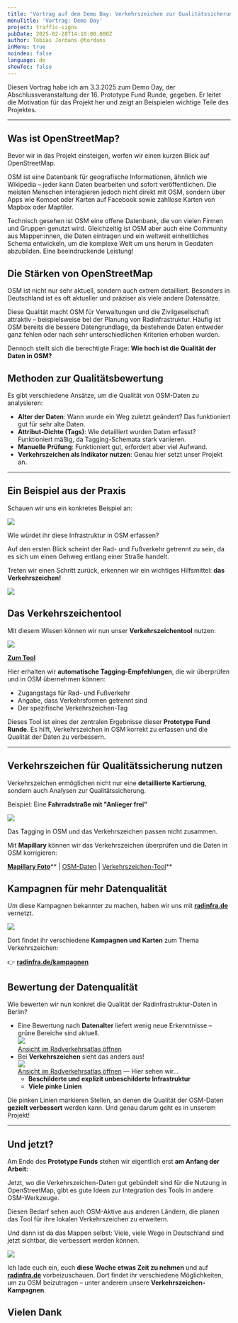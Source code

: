 ```yaml
---
title: 'Vortrag auf dem Demo Day: Verkehrszeichen zur Qualitätssicherung'
menuTitle: 'Vortrag: Demo Day'
project: traffic-signs
pubDate: 2025-02-28T14:10:00.000Z
author: Tobias Jordans @tordans
inMenu: true
noindex: false
language: de
showToc: false
---
```

Diesen Vortrag habe ich am 3.3.2025 zum Demo Day, der Abschlussveranstaltung der 16. Prototype Fund Runde, gegeben. Er leitet die Motivation für das Projekt her und zeigt an Beispielen wichtige Teile des Projektes.

---

## Was ist OpenStreetMap?

Bevor wir in das Projekt einsteigen, werfen wir einen kurzen Blick auf OpenStreetMap.

OSM ist eine Datenbank für geografische Informationen, ähnlich wie Wikipedia – jeder kann Daten bearbeiten und sofort veröffentlichen. Die meisten Menschen interagieren jedoch nicht direkt mit OSM, sondern über Apps wie Komoot oder Karten auf Facebook sowie zahllose Karten von Mapbox oder Maptiler.

Technisch gesehen ist OSM eine offene Datenbank, die von vielen Firmen und Gruppen genutzt wird. Gleichzeitig ist OSM aber auch eine Community aus Mapper:innen, die Daten eintragen und ein weltweit einheitliches Schema entwickeln, um die komplexe Welt um uns herum in Geodaten abzubilden. Eine beeindruckende Leistung!

## Die Stärken von OpenStreetMap

OSM ist nicht nur sehr aktuell, sondern auch extrem detailliert. Besonders in Deutschland ist es oft aktueller und präziser als viele andere Datensätze.

Diese Qualität macht OSM für Verwaltungen und die Zivilgesellschaft attraktiv – beispielsweise bei der Planung von Radinfrastruktur. Häufig ist OSM bereits die bessere Datengrundlage, da bestehende Daten entweder ganz fehlen oder nach sehr unterschiedlichen Kriterien erhoben wurden.

Dennoch stellt sich die berechtigte Frage: **Wie hoch ist die Qualität der Daten in OSM?**

## Methoden zur Qualitätsbewertung

Es gibt verschiedene Ansätze, um die Qualität von OSM-Daten zu analysieren:

* **Alter der Daten**: Wann wurde ein Weg zuletzt geändert? Das funktioniert gut für sehr alte Daten.
* **Attribut-Dichte (Tags)**: Wie detailliert wurden Daten erfasst? Funktioniert mäßig, da Tagging-Schemata stark variieren.
* **Manuelle Prüfung**: Funktioniert gut, erfordert aber viel Aufwand.
* **Verkehrszeichen als Indikator nutzen**: Genau hier setzt unser Projekt an.

---

## Ein Beispiel aus der Praxis

Schauen wir uns ein konkretes Beispiel an:

![](/src/assets/posts/2025-vortrag-demo-day/01-demo-bikelane.jpg)

Wie würdet ihr diese Infrastruktur in OSM erfassen?

Auf den ersten Blick scheint der Rad- und Fußverkehr getrennt zu sein, da es sich um einen Gehweg entlang einer Straße handelt.

Treten wir einen Schritt zurück, erkennen wir ein wichtiges Hilfsmittel: **das Verkehrszeichen!**

![](/src/assets/posts/2025-vortrag-demo-day/02-demo-trafficsign.jpg)

## Das Verkehrszeichentool

Mit diesem Wissen können wir nun unser **Verkehrszeichentool** nutzen:

![](/src/assets/posts/2025-vortrag-demo-day/03-traffic-sign-tool.jpg)

[**Zum Tool**](https://trafficsigns.osm-verkehrswende.org/DE?signs=DE:241-30)

Hier erhalten wir **automatische Tagging-Empfehlungen**, die wir überprüfen und in OSM übernehmen können:

* Zugangstags für Rad- und Fußverkehr
* Angabe, dass Verkehrsformen getrennt sind
* Der spezifische Verkehrszeichen-Tag

Dieses Tool ist eines der zentralen Ergebnisse dieser **Prototype Fund Runde**. Es hilft, Verkehrszeichen in OSM korrekt zu erfassen und die Qualität der Daten zu verbessern.

---

## Verkehrszeichen für Qualitätssicherung nutzen

Verkehrszeichen ermöglichen nicht nur eine **detaillierte Kartierung**, sondern auch Analysen zur Qualitätssicherung.

Beispiel: Eine **Fahrradstraße mit "Anlieger frei"**

![](/src/assets/posts/2025-vortrag-demo-day/04-campaign.jpg)

Das Tagging in OSM und das Verkehrszeichen passen nicht zusammen.

Mit **Mapillary** können wir das Verkehrszeichen überprüfen und die Daten in OSM korrigieren:

[**Mapillary Foto**](https://www.mapillary.com/app/?focus=photo\&pKey=728545139132599\&lat=51.872647399998\&lng=14.117502750275\&z=17\&x=0.49156747819464663\&y=0.5269046076938445\&zoom=0)\*\* | [OSM-Daten](https://www.openstreetmap.org/way/37696255#map=19/51.872696/14.119088\&layers=N) | [Verkehrszeichen-Tool](https://trafficsigns.osm-verkehrswende.org/DE?signs=DE:244.1,1020-30)\*\*

## Kampagnen für mehr Datenqualität

Um diese Kampagnen bekannter zu machen, haben wir uns mit [**radinfra.de**](http://radinfra.de/) vernetzt.

![](/src/assets/posts/2025-vortrag-demo-day/05-radinfra.jpg)

Dort findet ihr verschiedene **Kampagnen und Karten** zum Thema Verkehrszeichen:

👉 [**radinfra.de/kampagnen**](https://radinfra.de/kampagnen/)

## Bewertung der Datenqualität

Wie bewerten wir nun konkret die Qualität der Radinfrastruktur-Daten in Berlin?

* Eine Bewertung nach **Datenalter** liefert wenig neue Erkenntnisse – grüne Bereiche sind aktuell.\
  ![](/src/assets/posts/2025-vortrag-demo-day/07-qa-age.jpg)\
  [Ansicht im Radverkehrsatlas öffnen](https://radverkehrsatlas.de/regionen/radinfra?map=12.5/52.481/13.428\&config=v92cax.8vnmtg.sw\&osmNotes=false\&v=2)
* Bei **Verkehrszeichen** sieht das anders aus!\
  ![](/src/assets/posts/2025-vortrag-demo-day/08-qa-traffic-sign.jpg)\
  [Ansicht im Radverkehrsatlas öffnen](https://radverkehrsatlas.de/regionen/radinfra?map=12.5/52.481/13.428\&config=v92cax.8vo7d0.sw\&osmNotes=false\&v=2) — Hier sehen wir…
  * **Beschilderte und explizit unbeschilderte Infrastruktur**
  * **Viele pinke Linien**

Die pinken Linien markieren Stellen, an denen die Qualität der OSM-Daten **gezielt verbessert** werden kann. Und genau darum geht es in unserem Projekt!

---

## Und jetzt?

Am Ende des **Prototype Funds** stehen wir eigentlich erst **am Anfang der Arbeit**:

Jetzt, wo die Verkehrszeichen-Daten gut gebündelt sind für die Nutzung in OpenStreetMap, gibt es gute Ideen zur Integration des Tools in andere OSM-Werkzeuge.

Diesen Bedarf sehen auch OSM-Aktive aus anderen Ländern, die planen das Tool für ihre lokalen Verkehrszeichen zu erweitern.

Und dann ist da das Mappen selbst: Viele, viele Wege in Deutschland sind jetzt sichtbar, die verbessert werden können.

![](/src/assets/posts/2025-vortrag-demo-day/09-help.jpg)

Ich lade euch ein, euch **diese Woche etwas Zeit zu nehmen** und auf [**radinfra.de**](http://radinfra.de/) vorbeizuschauen. Dort findet ihr verschiedene Möglichkeiten, um zu OSM beizutragen – unter anderem unsere **Verkehrszeichen-Kampagnen**.

## Vielen Dank
